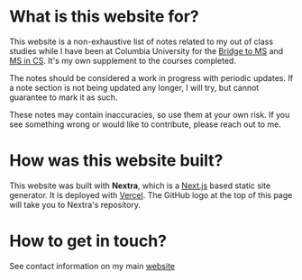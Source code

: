 # What is this website for?

This website is a non-exhaustive list of notes related to my out of class studies while I have been at Columbia University for the [Bridge to MS](https://www.cs.columbia.edu/ms-bridge/) and
[MS in CS](https://www.cs.columbia.edu/education/ms/). It's my own supplement to the courses completed. 

The notes should be considered a work in progress with periodic updates. 
If a note section is not being updated any longer, I will try, but cannot guarantee to mark it as such.

These notes may contain inaccuracies, so use them at your own risk. If you see something wrong or would like to contribute, please reach out to me.

# How was this website built?

This website was built with **Nextra**, which is a [Next.js](https://nextjs.org) based static site generator.
It is deployed with [Vercel](https://vercel.com/docs). The GitHub logo at the top of this page will take you to Nextra's repository.

# How to get in touch?

See contact information on my main [website](https://joe-rebagliati.vercel.app/)


